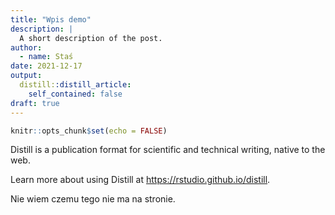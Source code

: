```yaml
---
title: "Wpis demo"
description: |
  A short description of the post.
author:
  - name: Staś
date: 2021-12-17
output:
  distill::distill_article:
    self_contained: false
draft: true
---
```



```r
knitr::opts_chunk$set(echo = FALSE)
```

Distill is a publication format for scientific and technical writing, native to the web.

Learn more about using Distill at <https://rstudio.github.io/distill>.

Nie wiem czemu tego nie ma na stronie.



